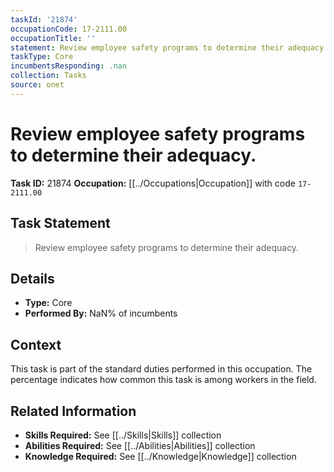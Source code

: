 ```yaml
---
taskId: '21874'
occupationCode: 17-2111.00
occupationTitle: ''
statement: Review employee safety programs to determine their adequacy.
taskType: Core
incumbentsResponding: .nan
collection: Tasks
source: onet
---
```

# Review employee safety programs to determine their adequacy.

**Task ID:** 21874
**Occupation:** [[../Occupations|Occupation]] with code `17-2111.00`

## Task Statement

> Review employee safety programs to determine their adequacy.

## Details

- **Type:** Core
- **Performed By:** NaN% of incumbents

## Context

This task is part of the standard duties performed in this occupation. The percentage indicates how common this task is among workers in the field.

## Related Information

- **Skills Required:** See [[../Skills|Skills]] collection
- **Abilities Required:** See [[../Abilities|Abilities]] collection
- **Knowledge Required:** See [[../Knowledge|Knowledge]] collection
